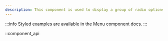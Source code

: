 ```yaml
---
description: This component is used to display a group of radio options for changing the current video quality.
---
```


:::info
Styled examples are available in the [Menu][menu] component docs.
:::

[menu]: /docs/wc/player/components/menus/menu

::component_api
